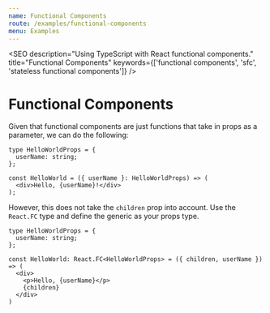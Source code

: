 ```yaml
---
name: Functional Components
route: /examples/functional-components
menu: Examples
---
```



<SEO
  description="Using TypeScript with React functional components."
  title="Functional Components"
  keywords={['functional components', 'sfc', 'stateless functional components']}
/>

# Functional Components
Given that functional components are just functions that take in props as a parameter, we can do the following:

```tsx
type HelloWorldProps = {
  userName: string;
};

const HelloWorld = ({ userName }: HelloWorldProps) => (
  <div>Hello, {userName}!</div>
);
```

However, this does not take the `children` prop into account. Use the `React.FC` type and define the generic as your props type.

```tsx
type HelloWorldProps = {
  userName: string;
};

const HelloWorld: React.FC<HelloWorldProps> = ({ children, userName }) => (
  <div>
    <p>Hello, {userName}</p>
    {children}
  </div>
)
```
